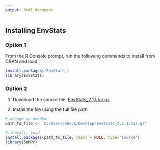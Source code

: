 ```yaml
---
output: html_document
---
```


## Installing EnvStats

### Option 1

From the R Console prompt, run the following commands to install from CRAN and load. 

```r
install.packages('EnvStats')
library(EnvStats)
```

### Option 2

1) Download the source file: [EnvStats_2.1.1.tar.gz](https://cran.r-project.org/src/contrib/EnvStats_2.1.1.tar.gz)

2) Install the file using the full file path

```r
# change as needed
path_to_file <- 'C:/Users/mbeck/Desktop/EnvStats_2.1.1.tar.gz'

# install, load
install.packages(path_to_file, repos = NULL, type="source")
library(SWMPr)
```

